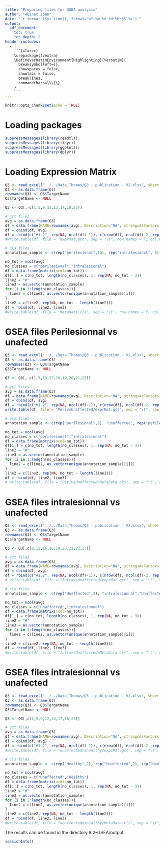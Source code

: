 ```yaml
---
title: "Preparing files for GSEA analysis"
author: "Abinet Joan"
date: "`r format (Sys.time(), format='%Y-%m-%d %H:%M:%S %z')`"
output:
  pdf_document:
    toc: true
    toc_depth: 2
header-includes:
  - |
    ```{=latex}
    \usepackage{fvextra}
    \DefineVerbatimEnvironment{Highlighting}{Verbatim}{
      breaksymbolleft={}, 
      showspaces = false,
      showtabs = false,
      breaklines,
      commandchars=\\\{\}
    }
    ```
---
```



```r
knitr::opts_chunk$set(echo = TRUE)
```

# Loading packages
```r
suppressMessages(library(readxl))
suppressMessages(library(tidyr))
suppressMessages(library(ggplot2))
suppressMessages(library(dplyr))
```

# Loading Expression Matrix
```r
Q3 <- read_excel("../../Data_Thomas/Q3 - publication - V2.xlsx", sheet = "TargetCountMatrix")
Q3 <- as.data.frame(Q3)
rownames(Q3) <- Q3$TargetName
Q3$TargetName <- NULL

Q3 <- Q3[,-c(1,5,9,12,13,17,18,23)]
```


```r
# gct files
avg = as.data.frame(Q3)
df = data.frame(NAME=rownames(avg), Description="NA", stringsAsFactors = F)
df = cbind(df, avg)
df = rbind(c("#1.2", rep(NA, ncol(df)-1)), c(nrow(df), ncol(df)-2, rep(NA, ncol(df)-2)), colnames(df), df)
#write.table(df, file = "exprMat.gct", sep = "\t", row.names = F, col.names = F, na = "", quote = F)
```

```r
# cls files
annotation_sample <- c(rep("perilesional",10), rep("intralesional", 5), "perilesional")

no_tot = ncol(avg)
no_classes = c("perilesional","intralesional")
df = data.frame(matrix(ncol=no_tot))
df[1,] = c(no_tot, length(no_classes), 1, rep(NA, no_tot - 3))
line2 = "#"
line3 = as.vector(annotation_sample)
for (i in 1:length(no_classes)){
  line2 = c(line2, as.vector(unique(annotation_sample)[i]))
}
line2 = c(line2, rep(NA, no_tot - length(line2)))
df = rbind(df, line2, line3)
#write.table(df, file = "MetaData.cls", sep = "\t", row.names = F, col.names = F, na = "", quote = F)
```

# GSEA files Perilesionnal vs unafected
```r
Q3 <- read_excel("../../Data_Thomas/Q3 - publication - V2.xlsx", sheet = "TargetCountMatrix")
Q3 <- as.data.frame(Q3)
rownames(Q3) <- Q3$TargetName
Q3$TargetName <- NULL

Q3 <- Q3[,-c(1,5,13,17,16,19,20,21,22)]
```

```r
# gct files
avg = as.data.frame(Q3)
df = data.frame(NAME=rownames(avg), Description="NA", stringsAsFactors = F)
df = cbind(df, avg)
df = rbind(c("#1.2", rep(NA, ncol(df)-1)), c(nrow(df), ncol(df)-2, rep(NA, ncol(df)-2)), colnames(df), df)
write.table(df, file = "PerivsUnaffected/exprMat.gct", sep = "\t", row.names = F, col.names = F, na = "", quote = F)
```

```r
# cls files
annotation_sample <- c(rep("perilesional",6), "Unaffected", rep("perilesional",2),"Unaffected", rep("perilesional",2), rep("Unaffected",2), "perilesional")

no_tot = ncol(avg)
no_classes = c("perilesional","intralesional")
df = data.frame(matrix(ncol=no_tot))
df[1,] = c(no_tot, length(no_classes), 1, rep(NA, no_tot - 3))
line2 = "#"
line3 = as.vector(annotation_sample)
for (i in 1:length(no_classes)){
  line2 = c(line2, as.vector(unique(annotation_sample)[i]))
}
line2 = c(line2, rep(NA, no_tot - length(line2)))
df = rbind(df, line2, line3)
# write.table(df, file = "PerivsUnaffected/MetaData.cls", sep = "\t", row.names = F, col.names = F, na = "", quote = F)
```



# GSEA files intralesionnal vs unafected
```r
Q3 <- read_excel("../../Data_Thomas/Q3 - publication - V2.xlsx", sheet = "TargetCountMatrix")
Q3 <- as.data.frame(Q3)
rownames(Q3) <- Q3$TargetName
Q3$TargetName <- NULL

Q3 <- Q3[,c(9,12,16,18,19,20,21,22,23)]
```

```r
# gct files
avg = as.data.frame(Q3)
df = data.frame(NAME=rownames(avg), Description="NA", stringsAsFactors = F)
df = cbind(df, avg)
df = rbind(c("#1.2", rep(NA, ncol(df)-1)), c(nrow(df), ncol(df)-2, rep(NA, ncol(df)-2)), colnames(df), df)
# write.table(df, file = "IntravsUnaffected/exprMat.gct", sep = "\t", row.names = F, col.names = F, na = "", quote = F)
```

```r
# cls files
annotation_sample <- c(rep("Unaffected",2), "intralesionnal","Unaffected", rep("intralesionnal",4), "Unaffected")

no_tot = ncol(avg)
no_classes = c("Unaffected","intralesionnal")
df = data.frame(matrix(ncol=no_tot))
df[1,] = c(no_tot, length(no_classes), 1, rep(NA, no_tot - 3))
line2 = "#"
line3 = as.vector(annotation_sample)
for (i in 1:length(no_classes)){
  line2 = c(line2, as.vector(unique(annotation_sample)[i]))
}
line2 = c(line2, rep(NA, no_tot - length(line2)))
df = rbind(df, line2, line3)
#write.table(df, file = "IntravsUnaffected/MetaData.cls", sep = "\t", row.names = F, col.names = F, na = "", quote = F)
```


# GSEA files intralesionnal vs unafected
```r
Q3 <- read_excel("../../Data_Thomas/Q3 - publication - V2.xlsx", sheet = "TargetCountMatrix")
Q3 <- as.data.frame(Q3)
rownames(Q3) <- Q3$TargetName
Q3$TargetName <- NULL

Q3 <- Q3[,c(1,5,9,12,13,17,18,23)]
```

```r
# gct files
avg = as.data.frame(Q3)
df = data.frame(NAME=rownames(avg), Description="NA", stringsAsFactors = F)
df = cbind(df, avg)
df = rbind(c("#1.2", rep(NA, ncol(df)-1)), c(nrow(df), ncol(df)-2, rep(NA, ncol(df)-2)), colnames(df), df)
#write.table(df, file = "unaffectedvshealthy/exprMat.gct", sep = "\t", row.names = F, col.names = F, na = "", quote = F)
```

```r
# cls files
annotation_sample <- c(rep("Healthy",2), rep("Unaffected",2), rep("Healthy",2), rep("Unaffected",2))

no_tot = ncol(avg)
no_classes = c("Unaffected","Healthy")
df = data.frame(matrix(ncol=no_tot))
df[1,] = c(no_tot, length(no_classes), 1, rep(NA, no_tot - 3))
line2 = "#"
line3 = as.vector(annotation_sample)
for (i in 1:length(no_classes)){
  line2 = c(line2, as.vector(unique(annotation_sample)[i]))
}
line2 = c(line2, rep(NA, no_tot - length(line2)))
df = rbind(df, line2, line3)
#write.table(df, file = "unaffectedvshealthy/MetaData.cls", sep = "\t", row.names = F, col.names = F, na = "", quote = F)
```

The results can be found in the directory 8.2-GSEA/output

```r
sessionInfo()
```

